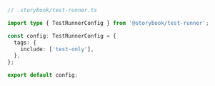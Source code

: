 ```ts
// .storybook/test-runner.ts

import type { TestRunnerConfig } from '@storybook/test-runner';

const config: TestRunnerConfig = {
  tags: {
    include: ['test-only'],
  },
};

export default config;
```

